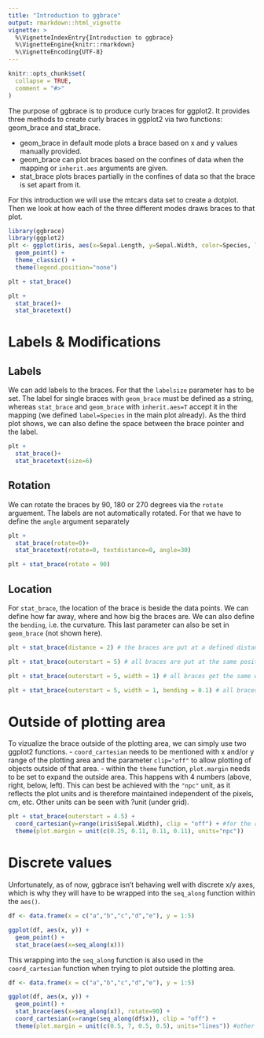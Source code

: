 ```yaml
---
title: "Introduction to ggbrace"
output: rmarkdown::html_vignette
vignette: >
  %\VignetteIndexEntry{Introduction to ggbrace}
  %\VignetteEngine{knitr::rmarkdown}
  %\VignetteEncoding{UTF-8}
---
```


```r
knitr::opts_chunk$set(
  collapse = TRUE,
  comment = "#>"
)
```

The purpose of ggbrace is to produce curly braces for ggplot2. It provides three methods to create curly braces in ggplot2 via two functions: geom_brace and stat_brace.

- geom_brace in default mode plots a brace based on x and y values manually provided.
- geom_brace can plot braces based on the confines of data when the mapping or `inherit.aes` arguments are given.
- stat_brace plots braces partially in the confines of data so that the brace is set apart from it.

For this introduction we will use the mtcars data set to create a dotplot. Then we look at how each of the three different modes draws braces to that plot.

```r
library(ggbrace)
library(ggplot2)
plt <- ggplot(iris, aes(x=Sepal.Length, y=Sepal.Width, color=Species, label=Species)) + 
  geom_point() +
  theme_classic() +
  theme(legend.position="none")
```

```r
plt + stat_brace()
```


```r
plt + 
  stat_brace()+  
  stat_bracetext()
```

# Labels & Modifications

## Labels

We can add labels to the braces. For that the `labelsize` parameter has to be set. The label for single braces with `geom_brace` must be defined as a string, whereas `stat_brace` and `geom_brace` with `inherit.aes=T` accept it in the mapping (we defined `label=Species` in the main plot already). As the third plot shows, we can also define the space between the brace pointer and the label.

```r
plt + 
  stat_brace()+  
  stat_bracetext(size=6)
```

## Rotation

We can rotate the braces by 90, 180 or 270 degrees via the `rotate` arguement. The labels are not automatically rotated. For that we have to define the `angle` argument separately

```r
plt + 
  stat_brace(rotate=0)+  
  stat_bracetext(rotate=0, textdistance=0, angle=30)
```


```r
plt + stat_brace(rotate = 90)
```

## Location

For `stat_brace`, the location of the brace is beside the data points. We can define how far away, where and how big the braces are. We can also define the `bending`, i.e. the curvature. This last parameter can also be set in `geom_brace` (not shown here).

```r
plt + stat_brace(distance = 2) # the braces are put at a defined distance to the last data point of their group
```


```r
plt + stat_brace(outerstart = 5) # all braces are put at the same position
```


```r
plt + stat_brace(outerstart = 5, width = 1) # all braces get the same width
```


```r
plt + stat_brace(outerstart = 5, width = 1, bending = 0.1) # all braces get the same curvature
```

# Outside of plotting area

To vizualize the brace outside of the plotting area, we can simply use two ggplot2 functions. 
- `coord_cartesian` needs to be mentioned with x and/or y range of the plotting area and the parameter `clip="off"` to allow plotting of objects outside of that area.
- within the `theme` function, `plot.margin` needs to be set to expand the outside area. This happens with 4 numbers (above, right, below, left). This can best be achieved with the `"npc"` unit, as it reflects the plot units and is therefore maintained independent of the pixels, cm, etc. Other units can be seen with ?unit (under grid).

```r
plt + stat_brace(outerstart = 4.5) + 
  coord_cartesian(y=range(iris$Sepal.Width), clip = "off") + #for the range just use the data for the respective axis
  theme(plot.margin = unit(c(0.25, 0.11, 0.11, 0.11), units="npc"))
```

# Discrete values

Unfortunately, as of now, ggbrace isn't behaving well with discrete x/y axes, which is why they will have to be wrapped into the `seq_along` function within the `aes()`.

```r
df <- data.frame(x = c("a","b","c","d","e"), y = 1:5)     

ggplot(df, aes(x, y)) +
  geom_point() +
  stat_brace(aes(x=seq_along(x)))
```

This wrapping into the `seq_along` function is also used in the `coord_cartesian` function when trying to plot outside the plotting area.

```r
df <- data.frame(x = c("a","b","c","d","e"), y = 1:5)     

ggplot(df, aes(x, y)) +
  geom_point() +
  stat_brace(aes(x=seq_along(x)), rotate=90) +
  coord_cartesian(x=range(seq_along(df$x)), clip = "off") + 
  theme(plot.margin = unit(c(0.5, 7, 0.5, 0.5), units="lines")) #other units would be "cm" etc.
```

